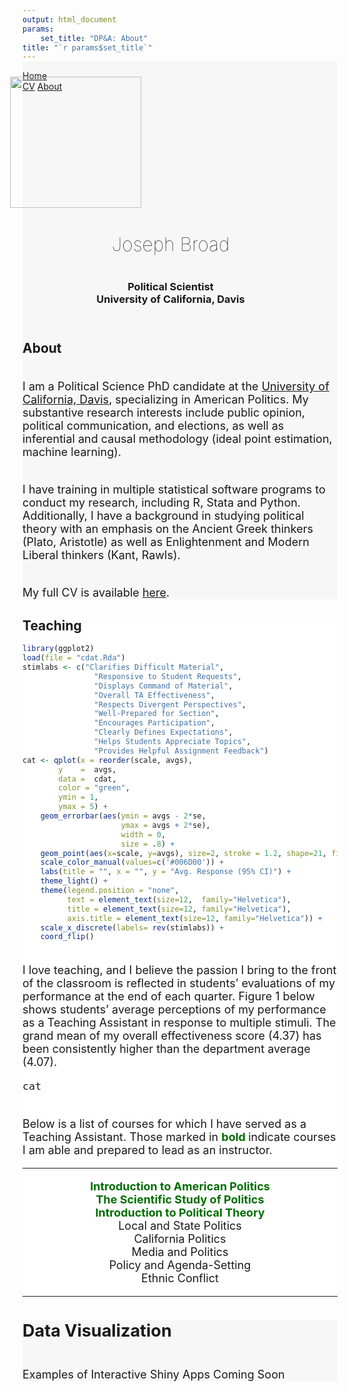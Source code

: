 ```yaml
---
output: html_document
params: 
    set_title: "DP&A: About"
title: "`r params$set_title`"
---
```

<!-- style -->
<link rel="stylesheet" href="style.css" type="text/css">
<!-- Load an icon library -->
<link rel="stylesheet" href="https://cdnjs.cloudflare.com/ajax/libs/font-awesome/4.7.0/css/font-awesome.min.css">




<!-- header -->
<div class="flex-container">
<div class="topnav"><a href="index.html">Home</a>
  <div class="topnav-right">
  <a href="https://www.dropbox.com/s/kyw2nyk7o27fwwy/jbroadcv0419.pdf?dl=0">CV</a>
  <a href="about.html">About</a>
    </div>
</div>
</div>

<!-- About Meeeeeeeeeeeeeeeeeeeeeeeeeeeeeeeeeeeee -->
<div class="flex-container" style = "background-color: #f7f7f7; margin-top: -5vw">
  <div class = boxed>
  <div class = side 
       style = "margin-left:-30px;
                padding:10px;">
  <img src="images/cover2_Fotor.jpg" 
  class = "rounded-corners"
  width = 210px>
  
  <h2 align = "center" style = "font-weight: 100; font-size: 30px; margin-top: 40px;"> Joseph Broad </h2>
  <h3 align = "center" style = "margin-top: 40px;"> Political Scientist<br>University of California, Davis<br>
  
  <a href="mailto:jbroad@ucdavis.edu"><i class="fa fa-lg fa-envelope"></i></a>
  <a href="https://github.com/jbroad"><i class="fa fa-lg fa-github"></i></a>
  <a href="https://twitter.com/therealjoebroad"><i class="fa fa-lg fa-twitter"></i></a>
  <a href="https://www.linkedin.com/in/joseph-broad-557071a9/"><i class="fa fa-lg fa-linkedin"></i></a></h3>
  </div>
  
  <div class = bigside>
  <h2>About</h2>
  <p><font size = "4"><br>
  I am a Political Science PhD candidate at the [University of California, Davis](https://ps.ucdavis.edu/), specializing in American Politics. My substantive research interests include public opinion, political communication, and elections, as well as inferential and causal methodology (ideal point estimation, machine learning).<br><br>
  
  I have training in multiple statistical software programs to conduct my research, including R, Stata and Python. Additionally, I have a background in studying political theory with an emphasis on the Ancient Greek thinkers (Plato, Aristotle) as well as  Enlightenment and Modern Liberal thinkers (Kant, Rawls).<br><br>
  
  My full CV is available [here](https://www.dropbox.com/s/kyw2nyk7o27fwwy/jbroadcv0419.pdf?dl=).
  </font>
  </p>
  </div>
  </div>
  </div>

<!-- Teachiiiiiiiiiiiiiiiiiiiiiiiiiiiing -->
<div class="flex-container" style = "background-color: #ffffff;">
  <div class="box">
  <h2>Teaching</h2>
  
``` r
library(ggplot2)
load(file = "cdat.Rda")
stimlabs <- c("Clarifies Difficult Material",
                "Responsive to Student Requests",
                "Displays Command of Material",
                "Overall TA Effectiveness",
                "Respects Divergent Perspectives",
                "Well-Prepared for Section",
                "Encourages Participation",
                "Clearly Defines Expectations",
                "Helps Students Appreciate Topics",
                "Provides Helpful Assignment Feedback")
cat <- qplot(x = reorder(scale, avgs),
        y    =  avgs,
        data =  cdat,
        color = "green",
        ymin = 1,
        ymax = 5) +
    geom_errorbar(aes(ymin = avgs - 2*se,
                      ymax = avgs + 2*se),
                      width = 0,
                      size = .8) +
    geom_point(aes(x=scale, y=avgs), size=2, stroke = 1.2, shape=21, fill="white") +
    scale_color_manual(values=c('#006D00')) +
    labs(title = "", x = "", y = "Avg. Response (95% CI)") +
    theme_light() +
    theme(legend.position = "none",
          text = element_text(size=12,  family="Helvetica"),
          title = element_text(size=12, family="Helvetica"),
          axis.title = element_text(size=12, family="Helvetica")) +
    scale_x_discrete(labels= rev(stimlabs)) +
    coord_flip()
```

<p><font size = "4"><br>
I love teaching, and I believe the passion I bring to the front of the classroom is reflected in students' evaluations of my performance at the end of each quarter. Figure 1 below shows students' average perceptions of my performance as a Teaching Assistant in response to multiple stimuli. The grand mean of my overall effectiveness score (4.37) has been consistently higher than the department average (4.07).</p>

``` r
cat
```

  <p><font size = "4"><br>
  Below is a list of courses for which I have served as a Teaching Assistant. Those marked in
  <span style="font-weight: bold; color: #006D00;"> bold </span>
  indicate courses I am able and prepared to lead as an instructor.<br></p>
  ***
  <p align = "center"><span style="font-weight: bold; color: #006D00;">Introduction to American Politics<br>
  The Scientific Study of Politics<br>
  Introduction to Political Theory</span><br>
  Local and State Politics<br>
  California Politics<br>
  Media and Politics<br>
  Policy and Agenda-Setting<br>
  Ethnic Conflict
  </p>
***
  </div>
  </div>

</div>





<!-- Data VizzzZZZzzZZZZzzzZZZZzzzzZzzzZZzzZzZzZzzz -->

<div class="flex-container" style = "background-color: #f7f7f7;">
  <div class="box">
  <h2>Data Visualization</h2>
<p><br>
Examples of Interactive Shiny Apps Coming Soon<br>
</p>
</div>
</div>
